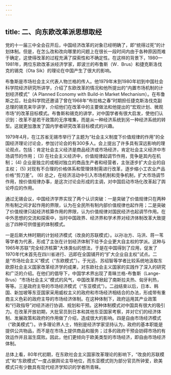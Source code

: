 ```yaml
---
---
---
```

title: 二、向东欧改革派思想取经
---




党的十一届三中全会召开后，中国经济改革的对象已经明确了，即“统得过死”的计划体制。但是，在怎么改和改向哪里的问题上在很长一段时间内由于各种原因而难于确定，这使得改革的过程充满了探索性和不确定性。在这样的背景下，1980—1981年，两位东欧改革派经济学家，即波兰的布鲁斯（W．Brus）和捷克斯洛伐克的锡克（Ota Sik）的理论在中国产生了很大的影响。

布鲁斯是市场社会主义代表人物兰格的传人。他1979年末到1980年初到中国社会科学院经济研究所讲学，介绍了东欧改革的情况和他所提出的“内置市场机制的计划经济模式”（A Planned Economy with Build-in Market Mechanism）。在布鲁斯之后，社会科学院还邀请了曾在1968年“布拉格之春”时期担任捷克斯洛伐克副总理的锡克来华讲学，介绍他们在改革中的主要做法和他提出的“宏观计划、微观市场”的改革目标模式。布鲁斯和锡克的讲学，对中国学者有很大启发，使他们认识到：改革不是若干政策的无序堆集，而是从一种经济系统到另一种经济系统的转型。这就更加激发了国内学者研究改革目标模式的兴趣。

1979年4月，在江苏省无锡市举行了主题为“社会主义制度下价值规律的作用”的全国经济理论讨论会，参加讨论会的有300多人。会上提出了许多具有深远影响的理论观点，包括：肯定社会主义经济是商品经济或市场经济，肯定社会主义经济中市场调节的作用； (3) 在社会主义经济中，价值规律起调节作用，竞争是其内在机制； (4) 企业是独立的或相对独立的商品生产者和经营者，主张逐步扩大企业的自主权； (5) 对现有不合理的价格体系和管理体制需进行改革，逐步缩小工农业产品价格“剪刀差”。 (6) 总之，在经济活动中引入市场机制和竞争机制，扩大市场调节作用，按价值规律办事，是这次讨论会形成的主调，对中国启动市场化改革起了舆论呼应的作用。

通过无锡会议，中国经济学界实现了两个认识突破：一是突破了价值规律只在两种所有制之间才起作用的界限，认为在全民所有制内部价值规律也起作用；二是突破了价值规律只起经济核算作用的界限，认为价值规律对国民经济也起调节作用。在中外思想的交流和探索中，当时中国政界、经济界和学术界对经济体制改革大致提出了四种可供借鉴的体制模式。

一是后斯大林时期的计划经济模式（改良的苏联模式）。以孙冶方、马洪、蒋一苇等学者为代表，形成了主张在计划经济体制下给予企业更大自主权的学派。这种与1965年苏联“完全经济核算”大体类似的想法，于是在中国得到了应用，促发了1970年代末首先在四川省进行、迅即在全国铺开的“扩大企业自主权”试点。二是“市场社会主义”模式（“东欧模式”）。于光远、苏绍智等学者比较系统地汲取东欧原社会主义国家改革经济学的成果，对东欧社会主义国家的实践作了深入的研究和广泛的介绍。在他们的倡导下，中国学术界出现了青睐兰格-布鲁斯（Lange-Brus）“市场社会主义”模式的风气，中国改革界掀起了南斯拉夫热、匈牙利热，等等。三是政府主导的市场经济模式（“东亚模式”）。二战结束以后，日本、韩国、新加坡等东亚国家采用威权主义的政府和市场经济相结合的办法，形成带有重商主义色彩的政府主导的市场经济体制。在这种体制下，政府运用其产业政策和“行政指导”对经济进行协调、规划和干预。这种体制模式对中国具有很大的吸引力。在改革开放初期，大批官员到日本和其他东亚国家考察，并对它们的经济体制、发展政策和政府的作用做了介绍，造成很大的影响。四是自由市场经济模式（“欧美模式”）。许多理论界人士，特别是经济学家坚持认为，政府的基本职能是提供公共物品，而不是在市场上提供商品和服务；过多的政府干预会妨碍市场的有效运作并且滋生腐败。因此，他们更倾向于欧美类型的市场经济，即自由市场经济体制。

总体上看，80年代初期，在东欧社会主义国家改革理论的影响下，“改良的苏联模式”和“东欧模式”一度占据舆论主导地位，而东亚模式则为部分官员所钟爱，欧美模式只有少数具有现代经济学知识的学者所青睐。